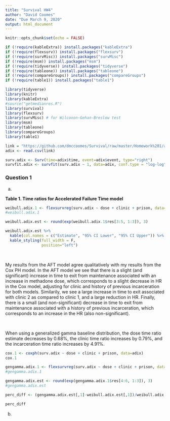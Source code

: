 ```yaml
---
title: "Survival HW4"
author: "David Coomes"
date: "Due March 9, 2020"
output: html_document
---
```


```r
knitr::opts_chunk$set(echo = FALSE)
```


```r

if (!require(kableExtra)) install.packages("kableExtra")
if (!require(flexsurv)) install.packages("flexsurv")
if (!require(survMisc)) install.packages("survMisc")
if (!require(msm)) install.packages("msm")
if (!require(tidyverse)) install.packages("tidyverse")
if (!require(tableone)) install.packages("tableone")
if (!require(compareGroups)) install.packages("compareGroups")
if (!require(table1)) install.packages("table1")

```



```r

library(tidyverse)
library(knitr)
library(kableExtra)
#source("getmedianres.R")
library(survival) 
library(flexsurv)
library(survMisc) # for Wilcoxon-Gehan-Breslow test 
library(msm)
library(tableone)
library(compareGroups)
library(table1)


```


```r

link = "https://github.com/dmccoomes/Survival/raw/master/Homework%201/addicts.csv"
adix <- read.csv(link)

surv.adix <- Surv(time=adix$time, event=adix$event, type="right")
survfit.adix <- survfit(surv.adix ~ 1, data=adix, conf.type = "log-log")


```

### Question 1

(a) 

**Table 1. Time ratios for Accelerated Failure Time model**

```r

weibull.adix.1 <- flexsurvreg(surv.adix ~ dose + clinic + prison, data=adix, dist="weibull")
#weibull.adix.1

weibull.adix.est <- round(exp(weibull.adix.1$res[3:5, 1:3]), 3)

weibull.adix.est %>%
  kable(col.names = c("Estimate", "95% CI Lower", "95% CI Upper")) %>%
  kable_styling(full_width = F,
                position="left")

```
 <br>
 
My results from the AFT model agree qualitatively with my results from the Cox PH model. In the AFT model we see that there is a slight (and significant) increase in time to exit from maintenance associated with an increase in methadone dose, which corresponds to a slight decrease in HR in the Cox model, adjusting for clinic and history of previous incarceration for both models. Similarily, we see a large increase in time to exit associated with clinic 2 as compared to clinic 1, and a large reduction in HR. Finally, there is a small (and non-significant) decrease in time to exit from maintenance associated with a history of previous incarceration, which corresponds to an increase in the HR (also non-significant). 

<br>

When using a generalized gamma baseline distribution, the dose time ratio estimate decreases by 0.68%, the clinic time ratio increases by 0.79%, and the incarceration time ratio increases by 4.91%. 

```r

cox.1 <- coxph(surv.adix ~ dose + clinic + prison, data=adix)
cox.1

```


```r

gengamma.adix.1 <- flexsurvreg(surv.adix ~ dose + clinic + prison, data=adix, dist="gengamma")
#gengamma.adix.1

gengamma.adix.est <- round(exp(gengamma.adix.1$res[4:6, 1:3]), 3)
#gengamma.adix.est

perc_diff <- (gengamma.adix.est[,1]-weibull.adix.est[,1])/weibull.adix.est[,1]

perc_diff

```



(b)



